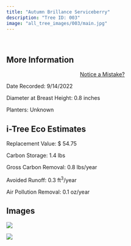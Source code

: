 ```yaml
---
title: "Autumn Brillance Serviceberry"
description: "Tree ID: 003"
image: "all_tree_images/003/main.jpg"
---
```


<br>

## **More Information**
::: column-margin
<center><a class="button" href="https://forms.gle/W6f5nwYxrM33hF4f7">Notice a Mistake?</a></center>
:::


Date Recorded:  9/14/2022

Diameter at Breast Height:  0.8  inches

Planters:  Unknown

## **i-Tree Eco Estimates**


 Replacement Value: $ 54.75

 Carbon Storage:  1.4  lbs

 Gross Carbon Removal:  0.8  lbs/year

 Avoided Runoff:  0.3  ft<sup>3</sup>/year

 Air Pollution Removal:  0.1  oz/year

## **Images**


 ![](all_tree_images/003/IMG_6325.jpg)

 ![](all_tree_images/003/main.jpg)
